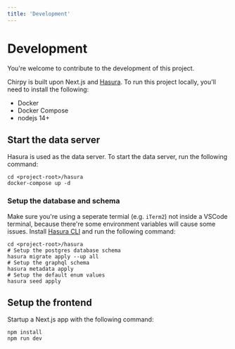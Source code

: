 ```yaml
---
title: 'Development'
---
```


# Development

You're welcome to contribute to the development of this project.

Chirpy is built upon Next.js and [Hasura](https://github.com/hasura/graphql-engine). To run this project locally, you'll need to install the following:

- Docker
- Docker Compose
- nodejs 14+

## Start the data server

Hasura is used as the data server. To start the data server, run the following command:

```shell
cd <project-root>/hasura
docker-compose up -d
```

### Setup the database and schema

Make sure you're using a seperate termial (e.g. `iTerm2`) not inside a VSCode terminal, because there're some environment variables will cause some issues. Install [Hasura CLI](https://hasura.io/docs/latest/graphql/core/hasura-cli/install-hasura-cli.html) and run the following command:

```shell
cd <project-root>/hasura
# Setup the postgres database schema
hasura migrate apply --up all
# Setup the graphql schema
hasura metadata apply
# Setup the default enum values
hasura seed apply
```

## Setup the frontend

Startup a Next.js app with the following command:

```shell
npm install
npm run dev
```
